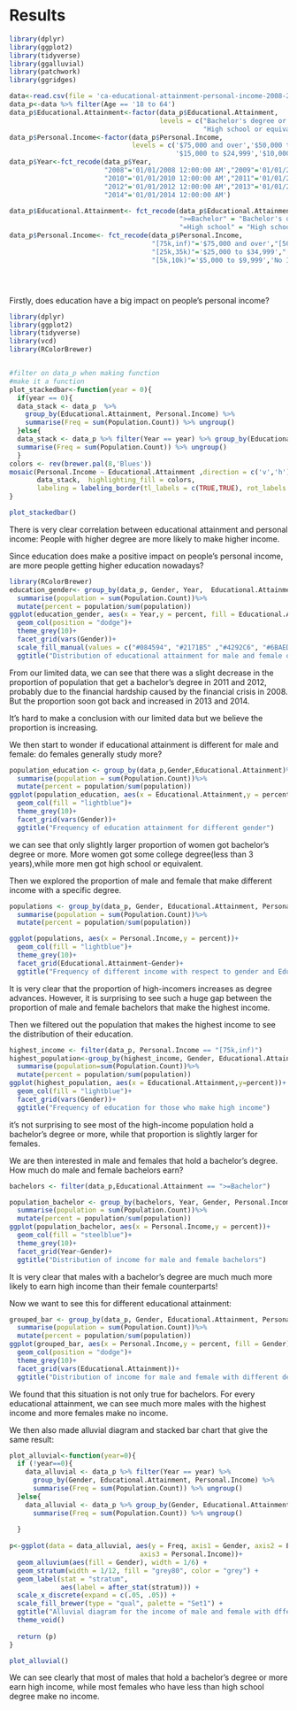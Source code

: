 # Results


```r

library(dplyr)
library(ggplot2)
library(tidyverse)
library(ggalluvial)
library(patchwork)
library(ggridges)

data<-read.csv(file = 'ca-educational-attainment-personal-income-2008-2014.csv', header = TRUE)
data_p<-data %>% filter(Age == '18 to 64')
data_p$Educational.Attainment<-factor(data_p$Educational.Attainment,
                                      levels = c("Bachelor's degree or higher","Some college, less than 4-yr degree",
                                                 "High school or equivalent","No high school diploma"))
data_p$Personal.Income<-factor(data_p$Personal.Income, 
                               levels = c('$75,000 and over','$50,000 to $74,999','$35,000 to $49,999','$25,000 to $34,999',
                                          '$15,000 to $24,999','$10,000 to $14,999','$5,000 to $9,999','No Income'))
data_p$Year<-fct_recode(data_p$Year,
                        "2008"='01/01/2008 12:00:00 AM',"2009"='01/01/2009 12:00:00 AM',
                        "2010"='01/01/2010 12:00:00 AM',"2011"='01/01/2011 12:00:00 AM',
                        "2012"='01/01/2012 12:00:00 AM',"2013"='01/01/2013 12:00:00 AM',
                        "2014"='01/01/2014 12:00:00 AM')

data_p$Educational.Attainment<- fct_recode(data_p$Educational.Attainment,
                                           ">=Bachelor" = "Bachelor's degree or higher","College (<4year)" = "Some college, less than 4-yr degree",
                                           "=High school" = "High school or equivalent","<High school" = "No high school diploma")
data_p$Personal.Income<- fct_recode(data_p$Personal.Income,
                                    "[75k,inf)"='$75,000 and over',"[50k,75k)"='$50,000 to $74,999',"[35k,50k)"='$35,000 to $49,999',
                                    "[25k,35k)"='$25,000 to $34,999',"[15k,25k)"='$15,000 to $24,999',"[10k,15k)"='$10,000 to $14,999',
                                    "[5k,10k)"='$5,000 to $9,999','No Income'='No Income')





```



Firstly, does education have a big impact on people's personal income? 

```r
library(dplyr)
library(ggplot2)
library(tidyverse)
library(vcd)
library(RColorBrewer)


#filter on data_p when making function
#make it a function
plot_stackedbar<-function(year = 0){
  if(year == 0){
  data_stack <- data_p  %>% 
    group_by(Educational.Attainment, Personal.Income) %>%
    summarise(Freq = sum(Population.Count)) %>% ungroup()
  }else{
  data_stack <- data_p %>% filter(Year == year) %>% group_by(Educational.Attainment, Personal.Income) %>%
  summarise(Freq = sum(Population.Count)) %>% ungroup()
  }
colors <- rev(brewer.pal(8,'Blues'))
mosaic(Personal.Income ~ Educational.Attainment ,direction = c('v','h'), 
       data_stack,  highlighting_fill = colors,
       labeling = labeling_border(tl_labels = c(TRUE,TRUE), rot_labels = c(5,0,0,60)))
}

plot_stackedbar()

```

There is very clear correlation between educational attainment and personal income: People with higher degree are more likely to make higher income.

Since education does make a positive impact on people's personal income, are more people getting higher education nowadays?
```r
library(RColorBrewer)
education_gender<- group_by(data_p, Gender, Year,  Educational.Attainment)%>%
  summarise(population = sum(Population.Count))%>%
  mutate(percent = population/sum(population))
ggplot(education_gender, aes(x = Year,y = percent, fill = Educational.Attainment))+
  geom_col(position = "dodge")+
  theme_grey(10)+
  facet_grid(vars(Gender))+
  scale_fill_manual(values = c("#084594", "#2171B5" ,"#4292C6", "#6BAED6","#9ECAE1" ,"#C6DBEF" ,"#DEEBF7", "#F7FBFF"))+
  ggtitle("Distribution of educational attainment for male and female over years")
```

From our limited data, we can see that there was a slight decrease in the proportion of population that get a bachelor's degree in 2011 and 2012, probably due to the financial hardship caused by the financial crisis in 2008. But the proportion soon got back and increased in 2013 and 2014.

It's hard to make a conclusion with our limited data but we believe the proportion is increasing.


We then start to wonder if educational attainment is different for male and female: do females generally study more? 

```r
population_education <- group_by(data_p,Gender,Educational.Attainment)%>%
  summarise(population = sum(Population.Count))%>%
  mutate(percent = population/sum(population))
ggplot(population_education, aes(x = Educational.Attainment,y = percent))+
  geom_col(fill = "lightblue")+
  theme_grey(10)+
  facet_grid(vars(Gender))+
  ggtitle("Frequency of education attainment for different gender")


```

we can see that only slightly larger proportion of women got bachelor's degree or more. More women got some college degree(less than 3 years),while more men got high school or equivalent.

Then we explored the proportion of male and female that make different income with a specific degree.

```r
populations <- group_by(data_p, Gender, Educational.Attainment, Personal.Income,)%>%
  summarise(population = sum(Population.Count))%>%
  mutate(percent = population/sum(population))

ggplot(populations, aes(x = Personal.Income,y = percent))+
  geom_col(fill = "lightblue")+
  theme_grey(10)+
  facet_grid(Educational.Attainment~Gender)+
  ggtitle("Frequency of different income with respect to gender and Education")

```


It is very clear that the proportion of high-incomers increases as degree advances. However, it is surprising to see such a huge gap between the proportion of male and female bachelors that make the highest income. 

Then we filtered out the population that makes the highest income to see the distribution of their education.

```r
highest_income <- filter(data_p, Personal.Income == "[75k,inf)")
highest_population<-group_by(highest_income, Gender, Educational.Attainment )%>%
  summarise(population=sum(Population.Count))%>%
  mutate(percent = population/sum(population))
ggplot(highest_population, aes(x = Educational.Attainment,y=percent))+
  geom_col(fill = "lightblue")+
  facet_grid(vars(Gender))+
  ggtitle("Frequency of education for those who make high income")

```

it's not surprising to see most of the high-income population hold a bachelor's degree or more, while that proportion is slightly larger for females.


We are then interested in male and females that hold a bachelor's degree. How much do male and female bachelors earn?

```r
bachelors <- filter(data_p,Educational.Attainment == ">=Bachelor")

population_bachelor <- group_by(bachelors, Year, Gender, Personal.Income)%>%
  summarise(population = sum(Population.Count))%>%
  mutate(percent = population/sum(population))
ggplot(population_bachelor, aes(x = Personal.Income,y = percent))+
  geom_col(fill = "steelblue")+
  theme_grey(10)+
  facet_grid(Year~Gender)+
  ggtitle("Distribution of income for male and female bachelors")

```

It is very clear that males with a bachelor's degree are much much more likely to earn high income than their female counterparts!


Now we want to see this for different educational attainment:

```r

grouped_bar <- group_by(data_p, Gender, Educational.Attainment, Personal.Income,)%>%
  summarise(population = sum(Population.Count))%>%
  mutate(percent = population/sum(population))
ggplot(grouped_bar, aes(x = Personal.Income,y = percent, fill = Gender))+
  geom_col(position = "dodge")+
  theme_grey(10)+
  facet_grid(vars(Educational.Attainment))+
  ggtitle("Distribution of income for male and female with different degrees")

```
We found that this situation is not only true for bachelors. For every educational attainment, we can see much more males with the highest income and more females make no income.

We then also made alluvial diagram and stacked bar chart that give the same result:

```r

plot_alluvial<-function(year=0){
  if (!year==0){
    data_alluvial <- data_p %>% filter(Year == year) %>%
      group_by(Gender, Educational.Attainment, Personal.Income) %>%
      summarise(Freq = sum(Population.Count)) %>% ungroup()
  }else{
    data_alluvial <- data_p %>% group_by(Gender, Educational.Attainment, Personal.Income) %>%
      summarise(Freq = sum(Population.Count)) %>% ungroup()
    
  }
  
p<-ggplot(data = data_alluvial, aes(y = Freq, axis1 = Gender, axis2 = Educational.Attainment,
                                 axis3 = Personal.Income))+
  geom_alluvium(aes(fill = Gender), width = 1/6) +
  geom_stratum(width = 1/12, fill = "grey80", color = "grey") +
  geom_label(stat = "stratum", 
             aes(label = after_stat(stratum))) +
  scale_x_discrete(expand = c(.05, .05)) +
  scale_fill_brewer(type = "qual", palette = "Set1") +
  ggtitle("Alluvial diagram for the income of male and female with dfferent degrees") +
  theme_void()
  
  return (p)
}

plot_alluvial()

```


We can see clearly that most of males that hold a bachelor's degree or more earn high income, while most females who have less than high school degree make no income.



